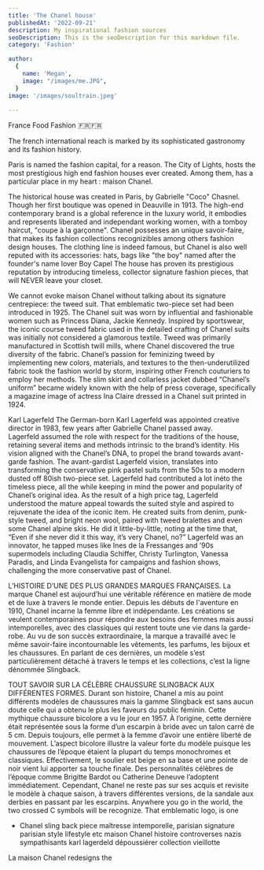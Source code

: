 ```yaml
---
title: 'The Chanel house'
publishedAt: '2022-09-21'
description: My inspirational fashion sources
seoDescription: This is the seoDescription for this markdown file.
category: 'Fashion'

author:
  {
    name: 'Megan',
    image: "/images/me.JPG",
  }
image: '/images/soultrain.jpeg'
  
---
```


France Food Fashion  🇫🇷🇫🇷

The french international reach is marked by its sophisticated gastronomy and its fashion history.

Paris is named the fashion capital, for a reason. The City of Lights, hosts the most prestigious high end fashion houses ever created. 
Among them, has a particular place in my heart : maison Chanel.

The historical house was created in Paris, by Gabrielle "Coco" Chasnel. Though her first boutique was opened in Deauville in 1913.
The high-end contemporary brand is a global reference in the luxury world, it embodies and represents liberated and independant working women, with a tomboy haircut, "coupe à la garçonne".
Chanel possesses an unique savoir-faire, that makes its fashion collections recognizibles among others fashion design houses. The clothing line is indeed famous, but
Chanel is also well reputed with its accessories: hats, bags like "the boy" named after the founder's name lover Boy Capel
The house has proven its prestigious reputation by introducing timeless, collector signature fashion pieces, that will NEVER leave your closet.


We cannot evoke maison Chanel without talking about its signature centrepiece: the tweed suit. That emblematic two-piece set had been introduced in 1925.
The Chanel suit was worn by influential and fashionable women such as Princess Diana, Jackie Kennedy. 
Inspired by sportswear, the iconic course tweed fabric used in the detailed crafting of Chanel suits was initially not considered a glamorous textile. Tweed was primarily manufactured in Scottish twill mills, where Chanel discovered the true diversity of the fabric. 
Chanel’s passion for feminizing tweed by implementing new colors, materials, and textures to the then-underutilized fabric took the fashion world by storm, inspiring other French couturiers to employ her methods. 
The slim skirt and collarless jacket dubbed “Chanel’s uniform” became widely known with the help of press coverage, specifically a magazine image of actress Ina Claire dressed in a Chanel suit printed in 1924.

Karl Lagerfeld 
The German-born Karl Lagerfeld was appointed creative director in 1983, few years after Gabrielle Chanel passed away.  
Lagerfeld assumed the role with respect for the traditions of the house, retaining several items and methods intrinsic to the brand’s identity. His vision aligned with the Chanel’s DNA, to propel the brand towards avant-garde fashion. 
The avant-gardist Lagerfeld vision, translates into transforming the conservative pink pastel suits from the 50s to a modern dusted off 80ish two-piece set.
Lagerfeld  had contributed a lot inéto the timeless piece, all the while keeping in mind the power and popularity of Chanel’s original idea. 
As the result of a high price tag, Lagerfeld understood the mature appeal towards the suited style and aspired to rejuvenate the idea of the iconic item. He created suits from denim, punk-style tweed, and bright neon wool, paired with tweed bralettes and even some Chanel alpine skis.
 He did it little-by-little, noting at the time that, “Even if she never did it this way, it’s very Chanel, no?” Lagerfeld was an innovator, he tapped muses like Ines de la Fressanges and ’90s supermodels including Claudia Schiffer, Christy Turlington, Vanessa Paradis, and Linda Evangelista for campaigns and fashion shows, challenging the more conservative past of Chanel.


L’HISTOIRE D’UNE DES PLUS GRANDES MARQUES FRANÇAISES.
La marque Chanel est aujourd’hui une véritable référence en matière de mode et de luxe à travers le monde entier. Depuis les débuts de l'aventure en 1910, Chanel incarne la femme libre et indépendante. Les créations se veulent contemporaines pour répondre aux besoins des femmes mais aussi intemporelles, avec des classiques qui restent toute une vie dans la garde-robe. Au vu de son succès extraordinaire, la marque a travaillé avec le même savoir-faire incontournable les vêtements, les parfums, les bijoux et les chaussures. En parlant de ces dernières, un modèle s’est particulièrement détaché à travers le temps et les collections, c’est la ligne dénommée Slingback.

TOUT SAVOIR SUR LA CÉLÈBRE CHAUSSURE SLINGBACK AUX DIFFÉRENTES FORMES.
Durant son histoire, Chanel a mis au point différents modèles de chaussures mais la gamme Slingback est sans aucun doute celle qui a obtenu le plus les faveurs du public féminin. Cette mythique chaussure bicolore a vu le jour en 1957. À l’origine, cette dernière était représentée sous la forme d’un escarpin à bride avec un talon carré de 5 cm. Depuis toujours, elle permet à la femme d’avoir une entière liberté de mouvement. L’aspect bicolore illustre la valeur forte du modèle puisque les chaussures de l’époque étaient la plupart du temps monochromes et classiques. Effectivement, le soulier est beige en sa base et une pointe de noir vient lui apporter sa touche finale. Des personnalités célèbres de l’époque comme Brigitte Bardot ou Catherine Deneuve l’adoptent immédiatement. Cependant, Chanel ne reste pas sur ses acquis et revisite le modèle à chaque saison, 
à travers différentes versions, de la sandale aux derbies en passant par les escarpins.
Anywhere you go in the world, the two crossed C symbols will be recognize. That emblematic logo, is one
- Chanel sling back piece maîtresse intemporelle, 
parisian signature parisian style lifestyle etc maison Chanel histoire controverses nazis sympathisants karl lagerdeld dépoussiérer collection vieillotte 

La maison Chanel redesigns the 